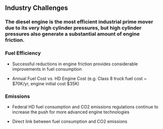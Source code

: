 ## Industry Challenges

### The diesel engine is the most efficient industrial prime mover due to its very high cylinder pressures, but high cylinder pressures also generate a substantial amount of engine friction.

### Fuel Efficiency

- Successful reductions in engine friction provides considerable improvements in fuel consumption

- Annual Fuel Cost vs. HD Engine Cost (e.g. Class 8 truck fuel cost ~ $70K/yr, engine initial cost $35K)

### Emissions

- Federal HD fuel consumption and CO2 emissions regulations continue to increase the push for more advanced engine technologies

- Direct link between fuel consumption and CO2 emissions




